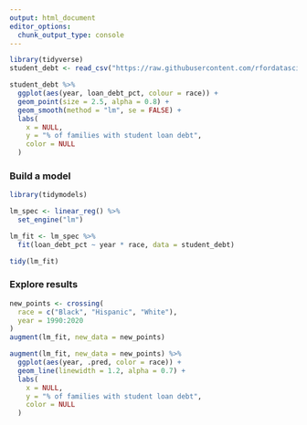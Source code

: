 ```yaml
---
output: html_document
editor_options: 
  chunk_output_type: console
---
```

```r
library(tidyverse)
student_debt <- read_csv("https://raw.githubusercontent.com/rfordatascience/tidytuesday/master/data/2021/2021-02-09/student_debt.csv")

```

```r
student_debt %>% 
  ggplot(aes(year, loan_debt_pct, colour = race)) +
  geom_point(size = 2.5, alpha = 0.8) +
  geom_smooth(method = "lm", se = FALSE) +
  labs(
    x = NULL,
    y = "% of families with student loan debt",
    color = NULL
  )
```
### Build a model
```r
library(tidymodels)

lm_spec <- linear_reg() %>% 
  set_engine("lm")
```

```r
lm_fit <- lm_spec %>% 
  fit(loan_debt_pct ~ year * race, data = student_debt)

tidy(lm_fit)
```
### Explore results
```r
new_points <- crossing(
  race = c("Black", "Hispanic", "White"),
  year = 1990:2020
)
augment(lm_fit, new_data = new_points)
```

```r
augment(lm_fit, new_data = new_points) %>% 
  ggplot(aes(year, .pred, color = race)) +
  geom_line(linewidth = 1.2, alpha = 0.7) +
  labs(
    x = NULL,
    y = "% of families with student loan debt",
    color = NULL
  )
```

